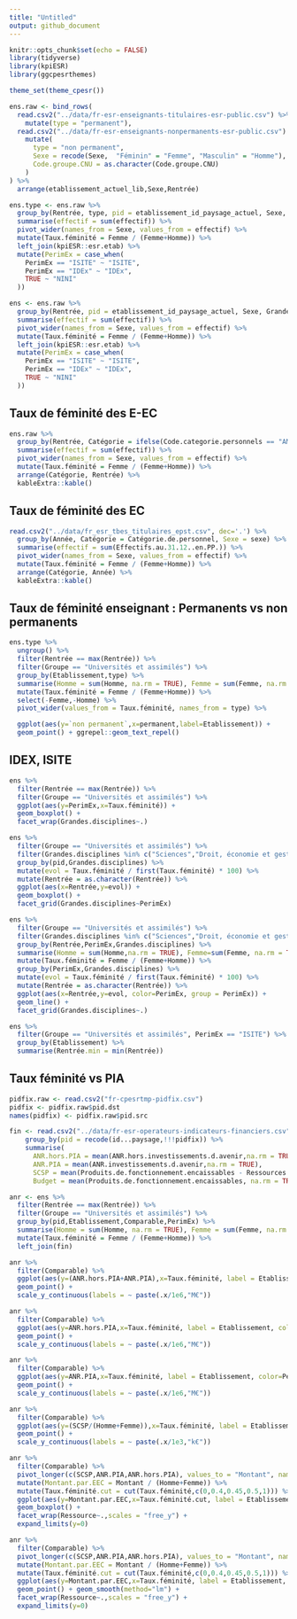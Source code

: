 ```yaml
---
title: "Untitled"
output: github_document
---
```


```r
knitr::opts_chunk$set(echo = FALSE)
library(tidyverse)
library(kpiESR)
library(ggcpesrthemes)

theme_set(theme_cpesr())
```

```r
ens.raw <- bind_rows(
  read.csv2("../data/fr-esr-enseignants-titulaires-esr-public.csv") %>% 
    mutate(type = "permanent"),
  read.csv2("../data/fr-esr-enseignants-nonpermanents-esr-public.csv") %>% 
    mutate(
      type = "non permanent",
      Sexe = recode(Sexe,  "Féminin" = "Femme", "Masculin" = "Homme"),
      Code.groupe.CNU = as.character(Code.groupe.CNU)
    )
) %>% 
  arrange(etablissement_actuel_lib,Sexe,Rentrée)

ens.type <- ens.raw %>%
  group_by(Rentrée, type, pid = etablissement_id_paysage_actuel, Sexe, Grandes.disciplines) %>%
  summarise(effectif = sum(effectif)) %>%
  pivot_wider(names_from = Sexe, values_from = effectif) %>%
  mutate(Taux.féminité = Femme / (Femme+Homme)) %>%
  left_join(kpiESR::esr.etab) %>%
  mutate(PerimEx = case_when(
    PerimEx == "ISITE" ~ "ISITE",
    PerimEx == "IDEx" ~ "IDEx",
    TRUE ~ "NINI"
  )) 

ens <- ens.raw %>%
  group_by(Rentrée, pid = etablissement_id_paysage_actuel, Sexe, Grandes.disciplines) %>%
  summarise(effectif = sum(effectif)) %>%
  pivot_wider(names_from = Sexe, values_from = effectif) %>%
  mutate(Taux.féminité = Femme / (Femme+Homme)) %>%
  left_join(kpiESR::esr.etab) %>%
  mutate(PerimEx = case_when(
    PerimEx == "ISITE" ~ "ISITE",
    PerimEx == "IDEx" ~ "IDEx",
    TRUE ~ "NINI"
  )) 
```

## Taux de féminité des E-EC

```r
ens.raw %>%
  group_by(Rentrée, Catégorie = ifelse(Code.categorie.personnels == "AM2D","AM2D","EC"), Sexe) %>%
  summarise(effectif = sum(effectif)) %>%
  pivot_wider(names_from = Sexe, values_from = effectif) %>%
  mutate(Taux.féminité = Femme / (Femme+Homme)) %>%
  arrange(Catégorie, Rentrée) %>%
  kableExtra::kable()
```


## Taux de féminité des EC

```r
read.csv2("../data/fr_esr_tbes_titulaires_epst.csv", dec='.') %>%
  group_by(Année, Catégorie = Catégorie.de.personnel, Sexe = sexe) %>%
  summarise(effectif = sum(Effectifs.au.31.12..en.PP.)) %>%
  pivot_wider(names_from = Sexe, values_from = effectif) %>%
  mutate(Taux.féminité = Femme / (Femme+Homme)) %>%
  arrange(Catégorie, Année) %>%
  kableExtra::kable()
```


## Taux de féminité enseignant : Permanents vs non permanents 

```r
ens.type %>%
  ungroup() %>%
  filter(Rentrée == max(Rentrée)) %>%
  filter(Groupe == "Universités et assimilés") %>%
  group_by(Etablissement,type) %>%
  summarise(Homme = sum(Homme, na.rm = TRUE), Femme = sum(Femme, na.rm = TRUE)) %>%
  mutate(Taux.féminité = Femme / (Femme+Homme)) %>%
  select(-Femme,-Homme) %>%
  pivot_wider(values_from = Taux.féminité, names_from = type) %>%

  ggplot(aes(y=`non permanent`,x=permanent,label=Etablissement)) +
  geom_point() + ggrepel::geom_text_repel()
```


## IDEX, ISITE 


```r
ens %>%
  filter(Rentrée == max(Rentrée)) %>%
  filter(Groupe == "Universités et assimilés") %>%
  ggplot(aes(y=PerimEx,x=Taux.féminité)) +
  geom_boxplot() +
  facet_wrap(Grandes.disciplines~.)
```


```r
ens %>%
  filter(Groupe == "Universités et assimilés") %>%
  filter(Grandes.disciplines %in% c("Sciences","Droit, économie et gestion","Lettres et sciences humaines","Médecine")) %>%
  group_by(pid,Grandes.disciplines) %>% 
  mutate(evol = Taux.féminité / first(Taux.féminité) * 100) %>%
  mutate(Rentrée = as.character(Rentrée)) %>%
  ggplot(aes(x=Rentrée,y=evol)) +
  geom_boxplot() +
  facet_grid(Grandes.disciplines~PerimEx)
```



```r
ens %>%
  filter(Groupe == "Universités et assimilés") %>%
  filter(Grandes.disciplines %in% c("Sciences","Droit, économie et gestion","Lettres et sciences humaines","Médecine")) %>%
  group_by(Rentrée,PerimEx,Grandes.disciplines) %>% 
  summarise(Homme = sum(Homme,na.rm = TRUE), Femme=sum(Femme, na.rm = TRUE)) %>%
  mutate(Taux.féminité = Femme / (Femme+Homme)) %>%
  group_by(PerimEx,Grandes.disciplines) %>%
  mutate(evol = Taux.féminité / first(Taux.féminité) * 100) %>%
  mutate(Rentrée = as.character(Rentrée)) %>%
  ggplot(aes(x=Rentrée,y=evol, color=PerimEx, group = PerimEx)) +
  geom_line() +
  facet_grid(Grandes.disciplines~.)
```


```r
ens %>%
  filter(Groupe == "Universités et assimilés", PerimEx == "ISITE") %>%
  group_by(Etablissement) %>% 
  summarise(Rentrée.min = min(Rentrée))
```


## Taux féminité vs PIA

```r
pidfix.raw <- read.csv2("fr-cpesrtmp-pidfix.csv") 
pidfix <- pidfix.raw$pid.dst
names(pidfix) <- pidfix.raw$pid.src

fin <- read.csv2("../data/fr-esr-operateurs-indicateurs-financiers.csv", na.strings="", dec=".") %>%
    group_by(pid = recode(id...paysage,!!!pidfix)) %>%
    summarise(
      ANR.hors.PIA = mean(ANR.hors.investissements.d.avenir,na.rm = TRUE),
      ANR.PIA = mean(ANR.investissements.d.avenir,na.rm = TRUE),
      SCSP = mean(Produits.de.fonctionnement.encaissables - Ressources.propres.encaissables, na.rm = TRUE),
      Budget = mean(Produits.de.fonctionnement.encaissables, na.rm = TRUE) ) 

anr <- ens %>%
  filter(Rentrée == max(Rentrée)) %>%
  filter(Groupe == "Universités et assimilés") %>%
  group_by(pid,Etablissement,Comparable,PerimEx) %>%
  summarise(Homme = sum(Homme, na.rm = TRUE), Femme = sum(Femme, na.rm = TRUE)) %>%
  mutate(Taux.féminité = Femme / (Femme+Homme)) %>%
  left_join(fin)
```



```r
anr %>%
  filter(Comparable) %>%
  ggplot(aes(y=(ANR.hors.PIA+ANR.PIA),x=Taux.féminité, label = Etablissement, color=PerimEx)) +
  geom_point() + 
  scale_y_continuous(labels = ~ paste(.x/1e6,"M€"))
```
 
 
```r
anr %>%
  filter(Comparable) %>%
  ggplot(aes(y=ANR.hors.PIA,x=Taux.féminité, label = Etablissement, color=PerimEx)) +
  geom_point() +
  scale_y_continuous(labels = ~ paste(.x/1e6,"M€"))
``` 
 
 
```r
anr %>%
  filter(Comparable) %>%
  ggplot(aes(y=ANR.PIA,x=Taux.féminité, label = Etablissement, color=PerimEx)) +
  geom_point() +
  scale_y_continuous(labels = ~ paste(.x/1e6,"M€"))
```




```r
anr %>%
  filter(Comparable) %>%
  ggplot(aes(y=(SCSP/(Homme+Femme)),x=Taux.féminité, label = Etablissement, color=PerimEx)) +
  geom_point() + 
  scale_y_continuous(labels = ~ paste(.x/1e3,"k€"))
```


```r
anr %>%
  filter(Comparable) %>%
  pivot_longer(c(SCSP,ANR.PIA,ANR.hors.PIA), values_to = "Montant", names_to = "Ressource") %>%
  mutate(Montant.par.EEC = Montant / (Homme+Femme)) %>%
  mutate(Taux.féminité.cut = cut(Taux.féminité,c(0,0.4,0.45,0.5,1))) %>%
  ggplot(aes(y=Montant.par.EEC,x=Taux.féminité.cut, label = Etablissement, fill=Ressource)) +
  geom_boxplot() +
  facet_wrap(Ressource~.,scales = "free_y") +
  expand_limits(y=0)
```


```r
anr %>%
  filter(Comparable) %>%
  pivot_longer(c(SCSP,ANR.PIA,ANR.hors.PIA), values_to = "Montant", names_to = "Ressource") %>%
  mutate(Montant.par.EEC = Montant / (Homme+Femme)) %>%
  mutate(Taux.féminité.cut = cut(Taux.féminité,c(0,0.4,0.45,0.5,1))) %>%
  ggplot(aes(y=Montant.par.EEC,x=Taux.féminité, label = Etablissement, fill=Ressource)) +
  geom_point() + geom_smooth(method="lm") +
  facet_wrap(Ressource~.,scales = "free_y") +
  expand_limits(y=0)
```